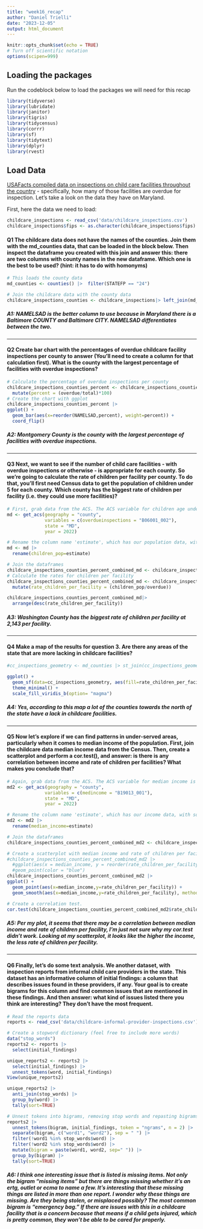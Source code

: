 ```yaml
---
title: "week16_recap"
author: "Daniel Trielli"
date: "2023-12-05"
output: html_document
---
```


```r
knitr::opts_chunk$set(echo = TRUE)
# Turn off scientific notation
options(scipen=999)
```

## Loading the packages

Run the codeblock below to load the packages we will need for this recap

```r
library(tidyverse)
library(lubridate)
library(janitor)
library(tigris)
library(tidycensus)
library(corrr)
library(sf)
library(tidytext)
library(dplyr)
library(rvest)
```

## Load Data

[USAFacts compiled data on inspections on child care facilities throughout the country](https://usafacts.org/data-projects/childcare-inspections) - specifically, how many of those facilities are overdue for inspection. Let's take a look on the data they have on Maryland.

First, here the data we need to load:

```r
childcare_inspections <- read_csv('data/childcare_inspections.csv')
childcare_inspections$fips <- as.character(childcare_inspections$fips)
```

#### **Q1** The childcare data does not have the names of the counties. Join them with the md_counties data, that can be loaded in the block below. Then inspect the dataframe you created with this join and answer this: there are two columns with county names in the new dataframe. Which one is the best to be used? (hint: it has to do with homonyms)

```r
# This loads the county data
md_counties <- counties() |>  filter(STATEFP == "24")
```

```r
# Join the childcare data with the county data 
childcare_inspections_counties <- childcare_inspections|> left_join(md_counties, join_by(fips == GEOID))
```

##### A1: NAMELSAD is the better column to use because in Maryland there is a Baltimore COUNTY and Baltimore CITY. NAMELSAD differentiates between the two.

------------------------------------------------------------------------

#### **Q2** Create bar chart with the percentages of overdue childcare facility inspections per county to answer (You'll need to create a column for that calculation first). What is the county with the largest percentage of facilities with overdue inspections?

```r
# Calculate the percentage of overdue inspections per county
childcare_inspections_counties_percent <- childcare_inspections_counties|>
  mutate(percent = (overdue/total)*100)
# Create the chart with ggplot
childcare_inspections_counties_percent |> 
ggplot() +
  geom_bar(aes(x=reorder(NAMELSAD,percent), weight=percent)) +
  coord_flip()
```

##### **A2: Montgomery County is the county with the largest percentage of facilities with overdue inspections.**

------------------------------------------------------------------------

#### **Q3** Next, we want to see if the number of child care facilities - with overdue inspections or otherwise - is appropriate for each county. So we're going to calculate the rate of children per facility per county. To do that, you'll first need Census data to get the population of children under 5 for each county. Which county has the biggest rate of children per facility (i.e. they could use more facilities)?

```r
# First, grab data from the ACS. The ACS variable for children age under 5 is B06001_002 We want 2022 data.
md <- get_acs(geography = "county",
              variables = c(overdueinspections = "B06001_002"),
              state = "MD",
              year = 2022)

```

```r
# Rename the column name 'estimate', which has our population data, with something more useful, like 'children_pop'
md <- md |>
  rename(children_pop=estimate)
```

```r
# Join the dataframes
childcare_inspections_counties_percent_combined_md <- childcare_inspections_counties_percent |> left_join(md, join_by (fips == GEOID))
# Calculate the rates for children per facility
childcare_inspections_counties_percent_combined_md <- childcare_inspections_counties_percent_combined_md |>
  mutate(rate_children_per_facility = (children_pop/overdue))

childcare_inspections_counties_percent_combined_md|>
  arrange(desc(rate_children_per_facility))
```

##### **A3: Washington County has the biggest rate of children per facility at 2,143 per facility.**

------------------------------------------------------------------------

#### **Q4** Make a map of the results for question 3. Are there any areas of the state that are more lacking in childcare facilities?

```r
#cc_inspections_geometry <- md_counties |> st_join(cc_inspections_geometry, by =c("GEOID" = "fips"))

ggplot() +
  geom_sf(data=cc_inspections_geometry, aes(fill=rate_children_per_facility)) +
  theme_minimal() +
  scale_fill_viridis_b(option= "magma")
```

##### **A4**: Yes, according to this map a lot of the counties towards the north of the state have a lack in childcare facilities.

------------------------------------------------------------------------

#### **Q5** Now let's explore if we can find patterns in under-served areas, particularly when it comes to median income of the population. First, join the childcare data median income data from the Census. Then, create a scatterplot and perform a cor.test(), and answer: is there is any correlation between income and rate of children per facilities? What makes you conclude that?

```r
# Again, grab data from the ACS. The ACS variable for median income is B19013_001. We want 2022 data again.
md2 <- get_acs(geography = "county",
              variables = c(medincome = "B19013_001"),
              state = "MD",
              year = 2022)

```

```r
# Rename the column name 'estimate', which has our income data, with something more useful, like 'median_income'
md2 <- md2 |>
  rename(median_income=estimate)
```

```r
# Join the dataframes
childcare_inspections_counties_percent_combined_md2 <- childcare_inspections_counties_percent_combined_md |> left_join(md2, join_by (fips == GEOID))
```

```r
# Create a scatterplot with median income and rate of children per facility
#childcare_inspections_counties_percent_combined_md2 |>
  #ggplot(aes(x = median_income, y = reorder(rate_children_per_facility, median_income))) +
  #geom_point(color = "blue")
childcare_inspections_counties_percent_combined_md2 |>
ggplot() +
  geom_point(aes(x=median_income,y=rate_children_per_facility)) +
  geom_smooth(aes(x=median_income,y=rate_children_per_facility), method="lm")
```

```r
# Create a correlation test.
cor.test(childcare_inspections_counties_percent_combined_md2$rate_children_per_facility, childcare_inspections_counties_percent_combined_md2$median_income)
```

##### A5: Per my plot, it seems that there may be a correlation between median income and rate of children per facility, I'm just not sure why my cor.test didn't work. Looking at my scatterplot, it looks like the higher the income, the less rate of children per facility.

------------------------------------------------------------------------

#### **Q6** Finally, let's do some text analysis. We another dataset, with inspection reports from informal child care providers in the state. This dataset has an informative column of initial findings: a column that describes issues found in these providers, if any. Your goal is to create bigrams for this column and find common issues that are mentioned in these findings. And then answer: what kind of issues listed there you think are interesting? They don't have the most frequent.

```r
# Read the reports data
reports <- read_csv('data/childcare-informal-provider-inspections.csv') |> clean_names()
```

```r
# Create a stopword dictionary (feel free to include more words)
data("stop_words")
reports2 <- reports |>
  select(initial_findings)

unique_reports2 <- reports2 |>
  select(initial_findings) |>
  unnest_tokens(word, initial_findings)
View(unique_reports2)

unique_reports2 |>
  anti_join(stop_words) |>
  group_by(word) |>
  tally(sort=TRUE)
```

```r
# Unnest tokens into bigrams, removing stop words and repasting bigrams, list bigrams
reports2 |>
  unnest_tokens(bigram, initial_findings, token = "ngrams", n = 2) |>
  separate(bigram, c("word1", "word2"), sep = " ") |>
  filter(!word1 %in% stop_words$word) |>
  filter(!word2 %in% stop_words$word) |>
  mutate(bigram = paste(word1, word2, sep=" ")) |>
  group_by(bigram) |>
  tally(sort=TRUE)
```

##### A6: I think one interesting issue that is listed is missing items. Not only the bigram "missing items" but there are things missing whether it's an ertg, outlet or ecma to name a few. It's interesting that these missing things are listed in more than one report. I wonder why these things are missing. Are they being stolen, or misplaced possibly?  The most common bigram is "emergency bag." If there are issues with this in a childcare facility that is a concern because that means if a child gets injured, which is pretty common, they won't be able to be cared for properly. 

